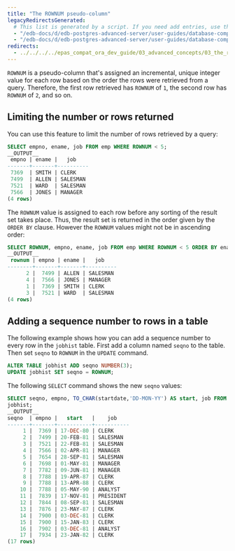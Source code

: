 ```yaml
---
title: "The ROWNUM pseudo-column"
legacyRedirectsGenerated:
  # This list is generated by a script. If you need add entries, use the `legacyRedirects` key.
  - "/edb-docs/d/edb-postgres-advanced-server/user-guides/database-compatibility-for-oracle-developers-guide/9.6/Database_Compatibility_for_Oracle_Developers_Guide_v9.6.1.020.html"
  - "/edb-docs/d/edb-postgres-advanced-server/user-guides/database-compatibility-for-oracle-developers-guide/9.5/Database_Compatibility_for_Oracle_Developers_Guide.1.020.html"
redirects:
  - ../../../../epas_compat_ora_dev_guide/03_advanced_concepts/03_the_rownum_pseudo_column #generated for docs/epas/reorg-role-use-case-mode
---
```


<div id="the_rownum_pseudo_column" class="registered_link"></div>

`ROWNUM` is a pseudo-column that's assigned an incremental, unique integer value for each row based on the order the rows were retrieved from a query. Therefore, the first row retrieved has `ROWNUM` of `1`, the second row has `ROWNUM` of `2`, and so on.

## Limiting the number or rows returned

You can use this feature to limit the number of rows retrieved by a query:

```sql
SELECT empno, ename, job FROM emp WHERE ROWNUM < 5;
__OUTPUT__
 empno | ename |   job
-------+-------+----------
 7369  | SMITH | CLERK
 7499  | ALLEN | SALESMAN
 7521  | WARD  | SALESMAN
 7566  | JONES | MANAGER
(4 rows)
```

The `ROWNUM` value is assigned to each row before any sorting of the result set takes place. Thus, the result set is returned in the order given by the `ORDER BY` clause. However the `ROWNUM` values might not be in ascending order:

```sql
SELECT ROWNUM, empno, ename, job FROM emp WHERE ROWNUM < 5 ORDER BY ename;
__OUTPUT__
 rownum | empno | ename |   job
--------+-------+-------+----------
      2 |  7499 | ALLEN | SALESMAN
      4 |  7566 | JONES | MANAGER
      1 |  7369 | SMITH | CLERK
      3 |  7521 | WARD  | SALESMAN
(4 rows)
```
## Adding a sequence number to rows in a table

The following example shows how you can add a sequence number to every row in the `jobhist` table. First add a column named `seqno` to the table. Then set `seqno` to `ROWNUM` in the `UPDATE` command.

```sql
ALTER TABLE jobhist ADD seqno NUMBER(3);
UPDATE jobhist SET seqno = ROWNUM;
```

The following `SELECT` command shows the new `seqno` values:

```sql
SELECT seqno, empno, TO_CHAR(startdate,'DD-MON-YY') AS start, job FROM
jobhist;
__OUTPUT__
seqno  | empno |   start   |    job
-------+-------+-----------+-----------
     1 |  7369 | 17-DEC-80 | CLERK
     2 |  7499 | 20-FEB-81 | SALESMAN
     3 |  7521 | 22-FEB-81 | SALESMAN
     4 |  7566 | 02-APR-81 | MANAGER
     5 |  7654 | 28-SEP-81 | SALESMAN
     6 |  7698 | 01-MAY-81 | MANAGER
     7 |  7782 | 09-JUN-81 | MANAGER
     8 |  7788 | 19-APR-87 | CLERK
     9 |  7788 | 13-APR-88 | CLERK
    10 |  7788 | 05-MAY-90 | ANALYST
    11 |  7839 | 17-NOV-81 | PRESIDENT
    12 |  7844 | 08-SEP-81 | SALESMAN
    13 |  7876 | 23-MAY-87 | CLERK
    14 |  7900 | 03-DEC-81 | CLERK
    15 |  7900 | 15-JAN-83 | CLERK
    16 |  7902 | 03-DEC-81 | ANALYST
    17 |  7934 | 23-JAN-82 | CLERK
(17 rows)
```
